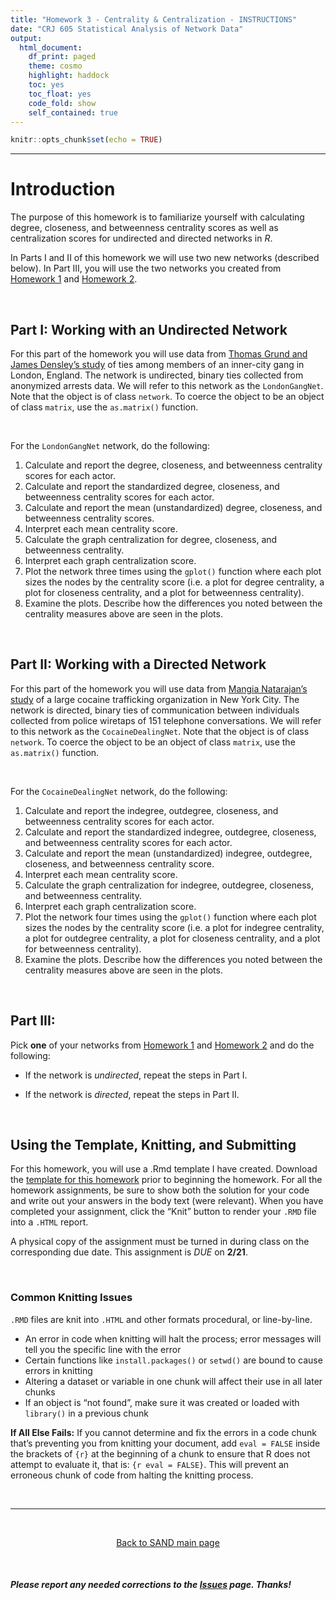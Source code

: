 ```yaml
---
title: "Homework 3 - Centrality & Centralization - INSTRUCTIONS"
date: "CRJ 605 Statistical Analysis of Network Data"
output: 
  html_document:
    df_print: paged
    theme: cosmo
    highlight: haddock
    toc: yes
    toc_float: yes
    code_fold: show
    self_contained: true
---
```


<style>
body {
text-align: left}
</style>

```r
knitr::opts_chunk$set(echo = TRUE)
```

----

# Introduction

The purpose of this homework is to familiarize yourself with calculating degree, closeness, and betweenness centrality scores as well as centralization scores for undirected and directed networks in *R*. 

In Parts I and II of this homework we will use two new networks (described below). In Part III, you will use the two networks you created from [Homework 1](../hmwk/hmwk-01-instructions.html) and [Homework 2](../hmwk/hmwk-02-instructions.html).


<br>

## Part I: Working with an Undirected Network

For this part of the homework you will use data from [Thomas Grund and James Densley's study](https://journals.sagepub.com/doi/full/10.1177/1043986214553377) of ties among members of an inner-city gang in London, England. The network is undirected, binary ties collected from anonymized arrests data. We will refer to this network as the `LondonGangNet`. Note that the object is of class `network`. To coerce the object to be an object of class `matrix`, use the `as.matrix()` function.

<br>

For the `LondonGangNet` network, do the following:  

1. Calculate and report the degree, closeness, and betweenness centrality scores for each actor.  
2. Calculate and report the standardized degree, closeness, and betweenness centrality scores for each actor.  
3. Calculate and report the mean (unstandardized) degree, closeness, and betweenness centrality scores.
4. Interpret each mean centrality score.
5. Calculate the graph centralization for degree, closeness, and betweenness centrality.  
6. Interpret each graph centralization score.
7. Plot the network three times using the `gplot()` function where each plot sizes the nodes by the centrality score (i.e. a plot for degree centrality, a plot for closeness centrality, and a plot for betweenness centrality).
8. Examine the plots. Describe how the differences you noted between the centrality measures above are seen in the plots.

<br>

## Part II: Working with a Directed Network

For this part of the homework you will use data from [Mangia Natarajan's study](https://link.springer.com/article/10.1007/s10940-006-9007-x) of a large cocaine trafficking organization in New York City. The network is directed, binary ties of communication between individuals collected from police wiretaps of 151 telephone conversations. We will refer to this network as the `CocaineDealingNet`. Note that the object is of class `network`. To coerce the object to be an object of class `matrix`, use the `as.matrix()` function.

<br>

For the `CocaineDealingNet` network, do the following:  

1. Calculate and report the indegree, outdegree, closeness, and betweenness centrality scores for each actor.  
2. Calculate and report the standardized indegree, outdegree, closeness, and betweenness centrality scores for each actor.  
3. Calculate and report the mean (unstandardized) indegree, outdegree, closeness, and betweenness centrality score.
4. Interpret each mean centrality score.
5. Calculate the graph centralization for indegree, outdegree, closeness, and betweenness centrality.  
6. Interpret each graph centralization score.
7. Plot the network four times using the `gplot()` function where each plot sizes the nodes by the centrality score (i.e. a plot for indegree centrality, a plot for outdegree centrality, a plot for closeness centrality, and a plot for betweenness centrality).
8. Examine the plots. Describe how the differences you noted between the centrality measures above are seen in the plots.

<br>

## Part III:

Pick **one** of your networks from [Homework 1](../hmwk/hmwk-01-instructions.html) and [Homework 2](../hmwk/hmwk-02-instructions.html) and do the following:

  * If the network is *undirected*, repeat the steps in Part I.  
  
  * If the network is *directed*, repeat the steps in Part II.

<br>

## Using the Template, Knitting, and Submitting

For this homework, you will use a .Rmd template I have created. Download the [template for this homework](../hmwk/templates/hmwk-03-template.zip?raw=true) prior to beginning the homework. For all the homework assignments, be sure to show both the solution for your code and write out your answers in the body text (were relevant). When you have completed your assignment, click the "Knit" button to render your `.RMD` file into a `.HTML` report. 

A physical copy of the assignment must be turned in during class on the corresponding due date. This assignment is *DUE* on **2/21**.

<br>

### Common Knitting Issues

`.RMD` files are knit into `.HTML` and other formats procedural, or line-by-line.

* An error in code when knitting will halt the process; error messages will tell you the specific line with the error
* Certain functions like `install.packages()` or `setwd()` are bound to cause errors in knitting 
* Altering a dataset or variable in one chunk will affect their use in all later chunks
* If an object is "not found", make sure it was created or loaded with `library()` in a previous chunk

**If All Else Fails:** If you cannot determine and fix the errors in a code chunk that's preventing you from knitting your document, add `eval = FALSE` inside the brackets of `{r}` at the beginning of a chunk to ensure that R does not attempt to evaluate it, that is: `{r eval = FALSE}`. This will prevent an erroneous chunk of code from halting the knitting process.  

<br>

____

<br>

<p align="center"> [Back to SAND main page](https://jacobtnyoung.github.io/SAND/) </p>

<br>

##### ***Please*** report any needed corrections to the [Issues](https://github.com/jacobtnyoung/SAND/issues/new) page. Thanks!

<br>
<br>
